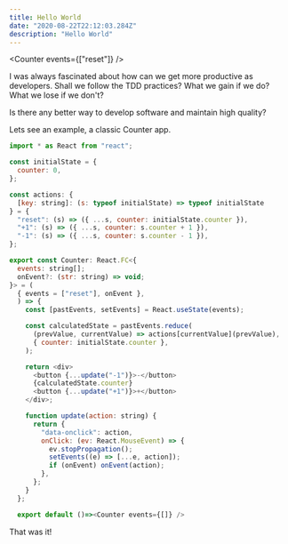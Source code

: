 ```yaml
---
title: Hello World
date: "2020-08-22T22:12:03.284Z"
description: "Hello World"
---
```


<Counter events={["reset"]} />

I was always fascinated about how can we get more productive as developers.
Shall we follow the TDD practices? What we gain if we do? What we lose if we don't?

Is there any better way to develop software and maintain high quality?

Lets see an example, a classic Counter app. 


```javascript live=true title=Counter
import * as React from "react";

const initialState = {
  counter: 0,
};

const actions: {
  [key: string]: (s: typeof initialState) => typeof initialState
} = {
  "reset": (s) => ({ ...s, counter: initialState.counter }),
  "+1": (s) => ({ ...s, counter: s.counter + 1 }),
  "-1": (s) => ({ ...s, counter: s.counter - 1 }),
};

export const Counter: React.FC<{
  events: string[];
  onEvent?: (str: string) => void;
}> = (
  { events = ["reset"], onEvent },
  ) => {
    const [pastEvents, setEvents] = React.useState(events);

    const calculatedState = pastEvents.reduce(
      (prevValue, currentValue) => actions[currentValue](prevValue),
      { counter: initialState.counter },
    );

    return <div>
      <button {...update("-1")}>-</button>
      {calculatedState.counter}
      <button {...update("+1")}>+</button>
    </div>;

    function update(action: string) {
      return {
        "data-onclick": action,
        onClick: (ev: React.MouseEvent) => {
          ev.stopPropagation();
          setEvents((e) => [...e, action]);
          if (onEvent) onEvent(action);
        },
      };
    }
  };

  export default ()=><Counter events={[]} />

```

That was it!